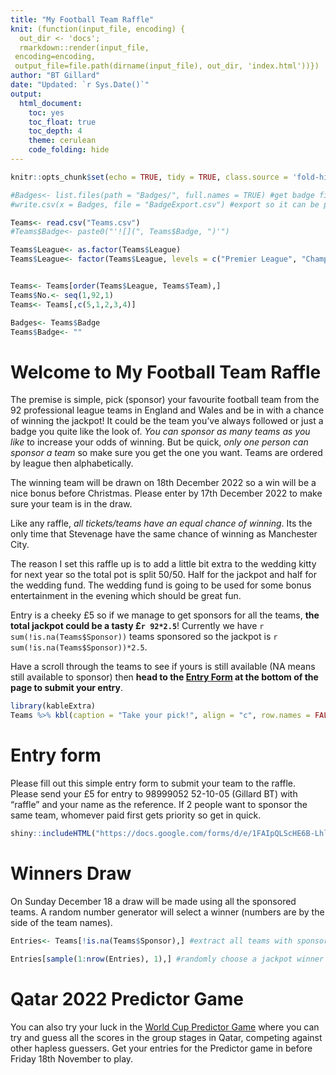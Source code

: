 ```yaml
---
title: "My Football Team Raffle"
knit: (function(input_file, encoding) {
  out_dir <- 'docs';
  rmarkdown::render(input_file,
 encoding=encoding,
 output_file=file.path(dirname(input_file), out_dir, 'index.html'))})
author: "BT Gillard"
date: "Updated: `r Sys.Date()`"
output: 
  html_document: 
    toc: yes
    toc_float: true
    toc_depth: 4
    theme: cerulean
    code_folding: hide
---
```


```r
knitr::opts_chunk$set(echo = TRUE, tidy = TRUE, class.source = 'fold-hide')
```

```r
#Badges<- list.files(path = "Badges/", full.names = TRUE) #get badge file list
#write.csv(x = Badges, file = "BadgeExport.csv") #export so it can be pasted into teams.csv

Teams<- read.csv("Teams.csv")
#Teams$Badge<- paste0("'![](", Teams$Badge, ")'")

Teams$League<- as.factor(Teams$League)
Teams$League<- factor(Teams$League, levels = c("Premier League", "Championship", "League One", "League Two"))


Teams<- Teams[order(Teams$League, Teams$Team),]
Teams$No.<- seq(1,92,1)
Teams<- Teams[,c(5,1,2,3,4)]

Badges<- Teams$Badge
Teams$Badge<- ""
```

# Welcome to My Football Team Raffle

The premise is simple, pick (sponsor) your favourite football team from the 92 professional league teams in England and Wales and be in with a chance of winning the jackpot! It could be the team you've always followed or just a badge you quite like the look of. *You can sponsor as many teams as you like* to increase your odds of winning. But be quick, *only one person can sponsor a team* so make sure you get the one you want. Teams are ordered by league then alphabetically.\n


The winning team will be drawn on 18th December 2022 so a win will be a nice bonus before Christmas. Please enter by 17th December 2022 to make sure your team is in the draw.\n


Like any raffle, *all tickets/teams have an equal chance of winning*. Its the only time that Stevenage have the same chance of winning as Manchester City.\n


The reason I set this raffle up is to add a little bit extra to the wedding kitty for next year so the total pot is split 50/50. Half for the jackpot and half for the wedding fund. The wedding fund is going to be used for some bonus entertainment in the evening which should be great fun.\n


Entry is a cheeky £5 so if we manage to get sponsors for all the teams, **the total jackpot could be a tasty £`r 92*2.5`**! Currently we have `r sum(!is.na(Teams$Sponsor))` teams sponsored so the jackpot is `r sum(!is.na(Teams$Sponsor))*2.5`.\n


Have a scroll through the teams to see if yours is still available (NA means still available to sponsor) then **head to the [Entry Form] at the bottom of the page to submit your entry**.\n

```r
library(kableExtra)
Teams %>% kbl(caption = "Take your pick!", align = "c", row.names = FALSE) %>%  kable_classic(full_width = T, html_font = "Cambria") %>% column_spec(4, image = Badges)
```

# Entry form

Please fill out this simple entry form to submit your team to the raffle. Please send your £5 for entry to 98999052 52-10-05 (Gillard BT) with "raffle" and your name as the reference. If 2 people want to sponsor the same team, whomever paid first gets priority so get in quick.

```r
shiny::includeHTML("https://docs.google.com/forms/d/e/1FAIpQLScHE6B-LhlKPxg_3Q56sQa7Sl1v94WwkQS0SiUu_F96i_7xsQ/viewform?embedded=true")
```

# Winners Draw

On Sunday December 18 a draw will be made using all the sponsored teams. A random number generator will select a winner (numbers are by the side of the team names).

```r

Entries<- Teams[!is.na(Teams$Sponsor),] #extract all teams with sponsors from master list

Entries[sample(1:nrow(Entries), 1),] #randomly choose a jackpot winner

```

# Qatar 2022 Predictor Game

You can also try your luck in the [World Cup Predictor Game](https://bengillard.github.io/Qatar2022Predictor/) where you can try and guess all the scores in the group stages in Qatar, competing against other hapless guessers. Get your entries for the Predictor game in before Friday 18th November to play.
